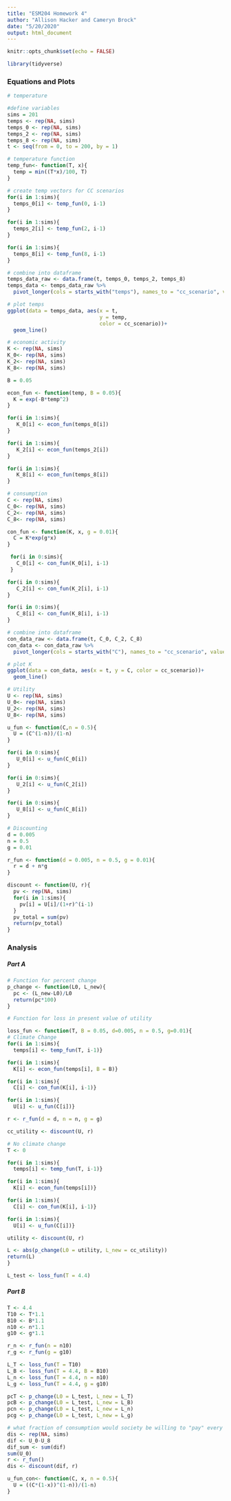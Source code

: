 ```yaml
---
title: "ESM204 Homework 4"
author: "Allison Hacker and Cameryn Brock"
date: "5/20/2020"
output: html_document
---
```


```r
knitr::opts_chunk$set(echo = FALSE)
```

```r
library(tidyverse)
```


### Equations and Plots
```r
# temperature

#define variables
sims = 201
temps <- rep(NA, sims)
temps_0 <- rep(NA, sims)
temps_2 <- rep(NA, sims)
temps_8 <- rep(NA, sims)
t <- seq(from = 0, to = 200, by = 1)

# temperature function
temp_fun<- function(T, x){
  temp = min((T*x)/100, T)
}

# create temp vectors for CC scenarios
for(i in 1:sims){
  temps_0[i] <- temp_fun(0, i-1)
}

for(i in 1:sims){
  temps_2[i] <- temp_fun(2, i-1)
}

for(i in 1:sims){
  temps_8[i] <- temp_fun(8, i-1)
}

# combine into dataframe
temps_data_raw <- data.frame(t, temps_0, temps_2, temps_8)
temps_data <- temps_data_raw %>% 
  pivot_longer(cols = starts_with("temps"), names_to = "cc_scenario", values_to = "temp")

# plot temps
ggplot(data = temps_data, aes(x = t, 
                              y = temp, 
                              color = cc_scenario))+
  geom_line()

```


```r
# economic activity
K <- rep(NA, sims)
K_0<- rep(NA, sims)
K_2<- rep(NA, sims)
K_8<- rep(NA, sims)

B = 0.05

econ_fun <- function(temp, B = 0.05){
  K = exp(-B*temp^2)
}

for(i in 1:sims){
   K_0[i] <- econ_fun(temps_0[i])
}

for(i in 1:sims){
   K_2[i] <- econ_fun(temps_2[i])
}

for(i in 1:sims){
   K_8[i] <- econ_fun(temps_8[i])
}

```

```r
# consumption
C <- rep(NA, sims)
C_0<- rep(NA, sims)
C_2<- rep(NA, sims)
C_8<- rep(NA, sims)

con_fun <- function(K, x, g = 0.01){
  C = K*exp(g*x)
}

 for(i in 0:sims){
   C_0[i] <- con_fun(K_0[i], i-1)
 }

for(i in 0:sims){
   C_2[i] <- con_fun(K_2[i], i-1)
}

for(i in 0:sims){
   C_8[i] <- con_fun(K_8[i], i-1)
}

# combine into dataframe
con_data_raw <- data.frame(t, C_0, C_2, C_8)
con_data <- con_data_raw %>% 
  pivot_longer(cols = starts_with("C"), names_to = "cc_scenario", values_to = "C")

# plot K
ggplot(data = con_data, aes(x = t, y = C, color = cc_scenario))+
  geom_line()
```

```r
# Utility
U <- rep(NA, sims)
U_0<- rep(NA, sims)
U_2<- rep(NA, sims)
U_8<- rep(NA, sims)

u_fun <- function(C,n = 0.5){
  U = (C^(1-n))/(1-n)
}

for(i in 0:sims){
   U_0[i] <- u_fun(C_0[i])
}

for(i in 0:sims){
   U_2[i] <- u_fun(C_2[i])
}

for(i in 0:sims){
   U_8[i] <- u_fun(C_8[i])
}

```

```r
# Discounting
d = 0.005
n = 0.5
g = 0.01

r_fun <- function(d = 0.005, n = 0.5, g = 0.01){
  r = d + n*g
}

discount <- function(U, r){
  pv <- rep(NA, sims)
  for(i in 1:sims){
    pv[i] = U[i]/(1+r)^(i-1)
  }
  pv_total = sum(pv)
  return(pv_total)
}
```

### Analysis

##### Part A
```r
# Function for percent change
p_change <- function(L0, L_new){
  pc <- (L_new-L0)/L0
  return(pc*100)
}

# Function for loss in present value of utility

loss_fun <- function(T, B = 0.05, d=0.005, n = 0.5, g=0.01){
# Climate Change
for(i in 1:sims){
  temps[i] <- temp_fun(T, i-1)}

for(i in 1:sims){
  K[i] <- econ_fun(temps[i], B = B)}

for(i in 1:sims){
  C[i] <- con_fun(K[i], i-1)}

for(i in 1:sims){
  U[i] <- u_fun(C[i])}

r <- r_fun(d = d, n = n, g = g)

cc_utility <- discount(U, r)

# No climate change
T <- 0

for(i in 1:sims){
  temps[i] <- temp_fun(T, i-1)}

for(i in 1:sims){
  K[i] <- econ_fun(temps[i])}

for(i in 1:sims){
  C[i] <- con_fun(K[i], i-1)}

for(i in 1:sims){
  U[i] <- u_fun(C[i])}

utility <- discount(U, r)

L <- abs(p_change(L0 = utility, L_new = cc_utility))
return(L)
}

L_test <- loss_fun(T = 4.4)
```


##### Part B
```r

T <- 4.4
T10 <- T*1.1
B10 <- B*1.1
n10 <- n*1.1
g10 <- g*1.1

r_n <- r_fun(n = n10)
r_g <- r_fun(g = g10)

L_T <- loss_fun(T = T10)
L_B <- loss_fun(T = 4.4, B = B10)
L_n <- loss_fun(T = 4.4, n = n10)
L_g <- loss_fun(T = 4.4, g = g10)

pcT <- p_change(L0 = L_test, L_new = L_T)
pcB <- p_change(L0 = L_test, L_new = L_B)
pcn <- p_change(L0 = L_test, L_new = L_n)
pcg <- p_change(L0 = L_test, L_new = L_g)

```

```r
# what fraction of consumption would society be willing to "pay" every year for 200 years to completely prevent climate change?
dis <- rep(NA, sims)
dif <- U_0-U_8
dif_sum <- sum(dif)
sum(U_0)
r <- r_fun()
dis <- discount(dif, r)

u_fun_con<- function(C, x, n = 0.5){
  U = ((C*(1-x))^(1-n))/(1-n)
}



```

